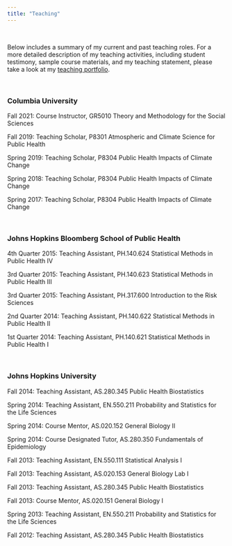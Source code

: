```yaml
---
title: "Teaching"
---
```


<br>

Below includes a summary of my current and past teaching roles. For a more detailed description of my teaching activities, including student testimony, sample course materials, and my teaching statement, please take a look at my [teaching portfolio](https://blogs.cuit.columbia.edu/zh2263/).

<br>

### Columbia University
Fall 2021: Course Instructor, GR5010 Theory and Methodology for the Social Sciences

Fall 2019: Teaching Scholar, P8301 Atmospheric and Climate Science for Public Health

Spring 2019: Teaching Scholar, P8304 Public Health Impacts of Climate Change

Spring 2018: Teaching Scholar, P8304 Public Health Impacts of Climate Change

Spring 2017: Teaching Scholar, P8304 Public Health Impacts of Climate Change

<br>

### Johns Hopkins Bloomberg School of Public Health
4th Quarter 2015: Teaching Assistant, PH.140.624 Statistical Methods in Public Health IV

3rd Quarter 2015: Teaching Assistant, PH.140.623 Statistical Methods in Public Health III

3rd Quarter 2015: Teaching Assistant, PH.317.600 Introduction to the Risk Sciences

2nd Quarter 2014: Teaching Assistant, PH.140.622 Statistical Methods in Public Health II

1st Quarter 2014: Teaching Assistant, PH.140.621 Statistical Methods in Public Health I

<br>

### Johns Hopkins University
Fall 2014: Teaching Assistant, AS.280.345 Public Health Biostatistics

Spring 2014: Teaching Assistant, EN.550.211 Probability and Statistics for the Life Sciences

Spring 2014: Course Mentor, AS.020.152 General Biology II

Spring 2014: Course Designated Tutor, AS.280.350 Fundamentals of Epidemiology

Fall 2013: Teaching Assistant, EN.550.111 Statistical Analysis I

Fall 2013: Teaching Assistant, AS.020.153 General Biology Lab I

Fall 2013: Teaching Assistant, AS.280.345 Public Health Biostatistics

Fall 2013: Course Mentor, AS.020.151 General Biology I

Spring 2013: Teaching Assistant, EN.550.211 Probability and Statistics for the Life Sciences

Fall 2012: Teaching Assistant, AS.280.345 Public Health Biostatistics
